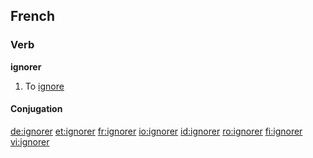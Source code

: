==French==

===Verb===
'''ignorer'''

# To [[ignore]]

====Conjugation====
{{fr-conj-er|ignor|avoir}}

[[de:ignorer]]
[[et:ignorer]]
[[fr:ignorer]]
[[io:ignorer]]
[[id:ignorer]]
[[ro:ignorer]]
[[fi:ignorer]]
[[vi:ignorer]]